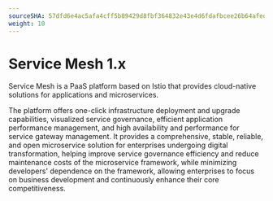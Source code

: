 ```yaml
---
sourceSHA: 57dfd6e4ac5afa4cff5b89429d8fbf364832e43e4d6fdafbcee26b64afeddb6b
weight: 10
---
```



# Service Mesh 1.x

Service Mesh is a PaaS platform based on Istio that provides cloud-native solutions for applications and microservices.

The platform offers one-click infrastructure deployment and upgrade capabilities, visualized service governance, efficient application performance management, and high availability and performance for service gateway management. It provides a comprehensive, stable, reliable, and open microservice solution for enterprises undergoing digital transformation, helping improve service governance efficiency and reduce maintenance costs of the microservice framework, while minimizing developers' dependence on the framework, allowing enterprises to focus on business development and continuously enhance their core competitiveness.

<ExternalSite name="servicemeshv1" />
